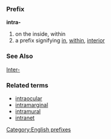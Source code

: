 ===Prefix===
'''intra-'''

#on the inside, within
#a prefix signifying [[in]], [[within]], [[interior]]

===See Also===
[[Inter-]]

===Related terms===
*[[intraocular]]
*[[intramarginal]]
*[[intramural]]
*[[intranet]]

[[Category:English prefixes]]